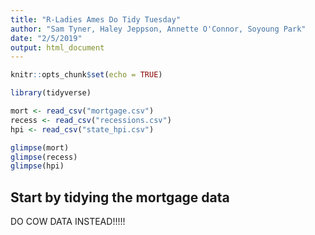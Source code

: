 ```yaml
---
title: "R-Ladies Ames Do Tidy Tuesday"
author: "Sam Tyner, Haley Jeppson, Annette O'Connor, Soyoung Park"
date: "2/5/2019"
output: html_document
---
```


```r
knitr::opts_chunk$set(echo = TRUE)
```

```r
library(tidyverse)
```

```r
mort <- read_csv("mortgage.csv")
recess <- read_csv("recessions.csv")
hpi <- read_csv("state_hpi.csv")
```

```r
glimpse(mort)
glimpse(recess)
glimpse(hpi)
```


## Start by tidying the mortgage data 

DO COW DATA INSTEAD!!!!!
